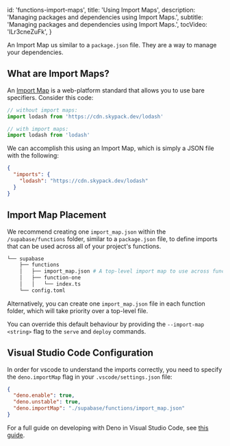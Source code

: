 
  id: 'functions-import-maps',
  title: 'Using Import Maps',
  description: 'Managing packages and dependencies using Import Maps.',
  subtitle: 'Managing packages and dependencies using Import Maps.',
  tocVideo: 'ILr3cneZuFk',
}

An Import Map us similar to a `package.json` file. They are a way to manage your dependencies.

## What are Import Maps?

An [Import Map](https://github.com/WICG/import-maps#the-import-map) is a web-platform standard that allows you to use bare specifiers. Consider this code:

```ts
// without import maps:
import lodash from 'https://cdn.skypack.dev/lodash'

// with import maps:
import lodash from 'lodash'
```

We can accomplish this using an Import Map, which is simply a JSON file with the following:

```json supabase/functions/import_map.json
{
  "imports": {
    "lodash": "https://cdn.skypack.dev/lodash"
  }
}
```

## Import Map Placement

We recommend creating one `import_map.json` within the `/supabase/functions` folder, similar to a `package.json` file, to define imports that can be used across all of your project's functions.

```bash
└── supabase
    ├── functions
    │   ├── import_map.json # A top-level import map to use across functions..
    │   ├── function-one
    │   │   └── index.ts
    └── config.toml
```

Alternatively, you can create one `import_map.json` file in each function folder, which will take priority over a top-level file.

You can override this default behaviour by providing the `--import-map <string>` flag to the `serve` and `deploy` commands.

## Visual Studio Code Configuration

In order for vscode to understand the imports correctly, you need to specify the `deno.importMap` flag in your `.vscode/settings.json` file:

```json settings.json
{
  "deno.enable": true,
  "deno.unstable": true,
  "deno.importMap": "./supabase/functions/import_map.json"
}
```

For a full guide on developing with Deno in Visual Studio Code, see [this guide](https://deno.land/manual@v1.25.4/vscode_deno).


